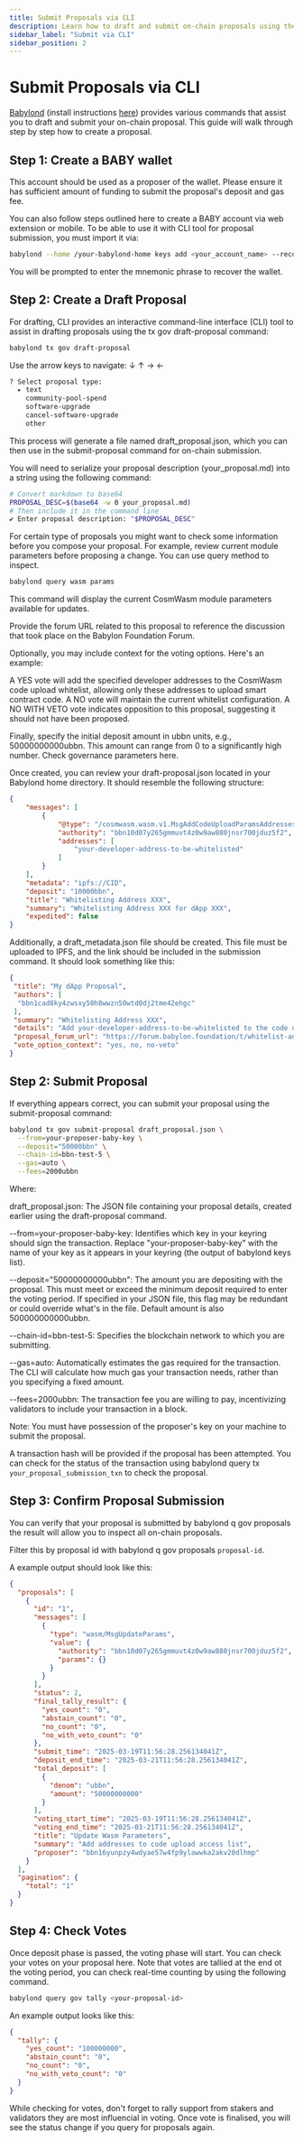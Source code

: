 ```yaml
---
title: Submit Proposals via CLI
description: Learn how to draft and submit on-chain proposals using the Babylond CLI
sidebar_label: "Submit via CLI"
sidebar_position: 2
---
```


# Submit Proposals via CLI

[Babylond](https://github.com/babylonlabs-io/babylon) (install instructions [here](https://github.com/babylonlabs-io/networks/blob/main/bbn-test-5/babylon-node/README.md)) provides various commands that assist you to draft and submit your on-chain proposal. This guide will walk through step by step how to create a proposal.

## Step 1: Create a BABY wallet

This account should be used as a proposer of the wallet. Please ensure it has sufficient amount of funding to submit the proposal's deposit and gas fee.

You can also follow steps outlined here to create a BABY account via web extension or mobile. To be able to use it with CLI tool for proposal submission, you must import it via:

```bash
babylond --home /your-babylond-home keys add <your_account_name> --recover --keyring-backend test
```

You will be prompted to enter the mnemonic phrase to recover the wallet.

## Step 2: Create a Draft Proposal

For drafting, CLI provides an interactive command-line interface (CLI) tool to assist in drafting proposals using the tx gov draft-proposal command:

```bash
babylond tx gov draft-proposal
```

Use the arrow keys to navigate: ↓ ↑ → ←

```bash
? Select proposal type:
  ▸ text
    community-pool-spend
    software-upgrade
    cancel-software-upgrade
    other
```

This process will generate a file named draft_proposal.json, which you can then use in the submit-proposal command for on-chain submission.

You will need to serialize your proposal description (your_proposal.md) into a string using the following command:

```bash
# Convert markdown to base64
PROPOSAL_DESC=$(base64 -w 0 your_proposal.md)
# Then include it in the command line
✔ Enter proposal description: "$PROPOSAL_DESC"
```

For certain type of proposals you might want to check some information before you compose your proposal. For example, review current module parameters before proposing a change. You can use query method to inspect.

```bash
babylond query wasm params
```

This command will display the current CosmWasm module parameters available for updates.

Provide the forum URL related to this proposal to reference the discussion that took place on the Babylon Foundation Forum.

Optionally, you may include context for the voting options. Here's an example:

A YES vote will add the specified developer addresses to the CosmWasm code upload whitelist, allowing only these addresses to upload smart contract code. A NO vote will maintain the current whitelist configuration. A NO WITH VETO vote indicates opposition to this proposal, suggesting it should not have been proposed.

Finally, specify the initial deposit amount in ubbn units, e.g., 50000000000ubbn. This amount can range from 0 to a significantly high number. Check governance parameters here.

Once created, you can review your draft-proposal.json located in your Babylond home directory. It should resemble the following structure:

```json
{
    "messages": [
        {
            "@type": "/cosmwasm.wasm.v1.MsgAddCodeUploadParamsAddresses",
            "authority": "bbn10d07y265gmmuvt4z0w9aw880jnsr700jduz5f2",
            "addresses": [
                "your-developer-address-to-be-whitelisted"
            ]
        }
    ],
    "metadata": "ipfs://CID",
    "deposit": "10000bbn",
    "title": "Whitelisting Address XXX",
    "summary": "Whitelisting Address XXX for dApp XXX",
    "expedited": false
}
```

Additionally, a draft_metadata.json file should be created. This file must be uploaded to IPFS, and the link should be included in the submission command. It should look something like this:

```json
{
 "title": "My dApp Proposal",
 "authors": [
  "bbn1cad8ky4zwsxy50h8wwzn50wtd0dj2tme42ehgc"
 ],
 "summary": "Whitelisting Address XXX",
 "details": "Add your-developer-address-to-be-whitelisted to the code upload whitelist",
 "proposal_forum_url": "https://forum.babylon.foundation/t/whitelist-address-for-my-dapp-deployment/29",
 "vote_option_context": "yes, no, no-veto"
}
```

## Step 2: Submit Proposal

If everything appears correct, you can submit your proposal using the submit-proposal command:

```bash
babylond tx gov submit-proposal draft_proposal.json \
  --from=your-proposer-baby-key \
  --deposit="50000bbn" \
  --chain-id=bbn-test-5 \
  --gas=auto \
  --fees=2000ubbn
```

Where:

draft_proposal.json: The JSON file containing your proposal details, created earlier using the draft-proposal command.

--from=your-proposer-baby-key: Identifies which key in your keyring should sign the transaction. Replace "your-proposer-baby-key" with the name of your key as it appears in your keyring (the output of babylond keys list).

--deposit="50000000000ubbn": The amount you are depositing with the proposal. This must meet or exceed the minimum deposit required to enter the voting period. If specified in your JSON file, this flag may be redundant or could override what's in the file. Default amount is also 500000000000ubbn.

--chain-id=bbn-test-5: Specifies the blockchain network to which you are submitting.

--gas=auto: Automatically estimates the gas required for the transaction. The CLI will calculate how much gas your transaction needs, rather than you specifying a fixed amount.

--fees=2000ubbn: The transaction fee you are willing to pay, incentivizing validators to include your transaction in a block.

Note: You must have possession of the proposer's key on your machine to submit the proposal.

A transaction hash will be provided if the proposal has been attempted. You can check for the status of the transaction using babylond query tx `your_proposal_submission_txn` to check the proposal.

## Step 3: Confirm Proposal Submission

You can verify that your proposal is submitted by babylond q gov proposals the result will allow you to inspect all on-chain proposals.

Filter this by proposal id with babylond q gov proposals `proposal-id`.

A example output should look like this:

```json
{
  "proposals": [
    {
      "id": "1",
      "messages": [
        {
          "type": "wasm/MsgUpdateParams",
          "value": {
            "authority": "bbn10d07y265gmmuvt4z0w9aw880jnsr700jduz5f2",
            "params": {}
          }
        }
      ],
      "status": 2,
      "final_tally_result": {
        "yes_count": "0",
        "abstain_count": "0",
        "no_count": "0",
        "no_with_veto_count": "0"
      },
      "submit_time": "2025-03-19T11:56:28.256134041Z",
      "deposit_end_time": "2025-03-21T11:56:28.256134041Z",
      "total_deposit": [
        {
          "denom": "ubbn",
          "amount": "50000000000"
        }
      ],
      "voting_start_time": "2025-03-19T11:56:28.256134041Z",
      "voting_end_time": "2025-03-21T11:56:28.256134041Z",
      "title": "Update Wasm Parameters",
      "summary": "Add addresses to code upload access list",
      "proposer": "bbn16yunpzy4wdyae57w4fp9ylawwka2akv20dlhmp"
    }
  ],
  "pagination": {
    "total": "1"
  }
}
```

## Step 4: Check Votes

Once deposit phase is passed, the voting phase will start. You can check your votes on your proposal here. Note that votes are tallied at the end ot the voting period, you can check real-time counting by using the following command.

```bash
babylond query gov tally <your-proposal-id>
```

An example output looks like this:

```json
{
  "tally": {
    "yes_count": "100000000",
    "abstain_count": "0",
    "no_count": "0",
    "no_with_veto_count": "0"
  }
}
```

While checking for votes, don't forget to rally support from stakers and validators they are most influencial in voting. Once vote is finalised, you will see the status change if you query for proposals again. 